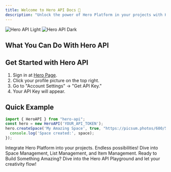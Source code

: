 ```yaml
---
title: Welcome to Hero API Docs 🚀
description: "Unlock the power of Hero Platform in your projects with Hero API"
---
```


<img
  className="block dark:hidden"
  src="/images/hero-api-light.svg"
  alt="Hero API Light"
/>
<img
  className="hidden dark:block"
  src="/images/hero-api-dark.svg"
  alt="Hero API Dark"
/>

## What You Can Do With Hero API

<CardGroup cols={2}>
  <Card
    title="Create Your Own Spaces"
    icon="globe"
    description="Create virtual rooms to host various types of content."
  />
  <Card
    title="Organize Content with Lists"
    icon="list"
    description="Categorize and find your content easily."
  />
  <Card
    title="Handle Items with Ease"
    icon="image"
    description="Add, update, or delete items like photos, videos, and notes."
  />
  <Card
    title="Markdown Support"
    icon="edit"
    description="Format your text with Markdown. Simple and powerful."
  />
</CardGroup>

## Get Started with Hero API

1. Sign in at [Hero Page](https://hero.page).
2. Click your profile picture on the top right.
3. Go to "Account Settings" -> "Get API Key."
4. Your API Key will appear.

## Quick Example

```javascript
import { HeroAPI } from "hero-api";
const hero = new HeroAPI('YOUR_API_TOKEN');
hero.createSpace('My Amazing Space', true, "https://picsum.photos/600/500").then(space => {
  console.log('Space created:', space);
});
```

<CardGroup cols={2}>
  <Card
    title="Why Choose Hero API?"
    icon="star"
    href="#why-use-hero-api"
  >
    Integrate Hero Platform into your projects. Endless possibilities!
  </Card>
  <Card
    title="Explore More"
    icon="rocket"
    href="#explore-more"
  >
    Dive into Space Management, List Management, and Item Management.
  </Card>
</CardGroup>
Ready to Build Something Amazing?
Dive into the Hero API Playground and let your creativity flow!